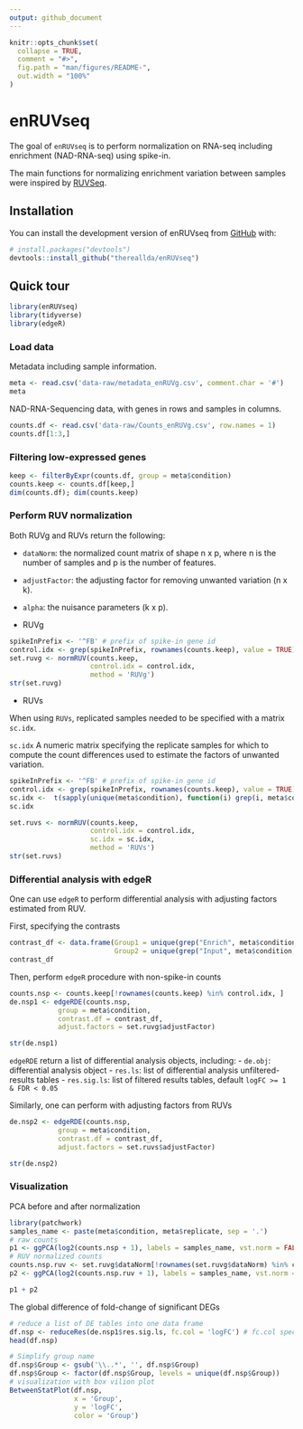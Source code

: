 ---
output: github_document
---

<!-- README.md is generated from README.Rmd. Please edit that file -->

```{r, include = FALSE}
knitr::opts_chunk$set(
  collapse = TRUE,
  comment = "#>",
  fig.path = "man/figures/README-",
  out.width = "100%"
)
```

# enRUVseq

<!-- badges: start -->

<!-- badges: end -->

The goal of `enRUVseq` is to perform normalization on RNA-seq including
enrichment (NAD-RNA-seq) using spike-in.

The main functions for normalizing enrichment variation between samples
were inspired by [RUVSeq](https://github.com/drisso/RUVSeq).

## Installation

You can install the development version of enRUVseq from [GitHub](https://github.com/) with:

``` r
# install.packages("devtools")
devtools::install_github("thereallda/enRUVseq")
```

## Quick tour 

```{r example}
library(enRUVseq)
library(tidyverse)
library(edgeR)
```

### Load data

Metadata including sample information. 

```{r}
meta <- read.csv('data-raw/metadata_enRUVg.csv', comment.char = '#')
meta
```

NAD-RNA-Sequencing data, with genes in rows and samples in columns. 

```{r}
counts.df <- read.csv('data-raw/Counts_enRUVg.csv', row.names = 1)
counts.df[1:3,]
```

### Filtering low-expressed genes 

```{r}
keep <- filterByExpr(counts.df, group = meta$condition)
counts.keep <- counts.df[keep,]
dim(counts.df); dim(counts.keep)
```

### Perform RUV normalization

Both RUVg and RUVs return the following:

 - `dataNorm`: the normalized count matrix of shape n x p, where n is the number of samples and p is the number of features. 
 - `adjustFactor`: the adjusting factor for removing unwanted variation (n x k). 
 - `alpha`: the nuisance parameters (k x p). 

- RUVg

```{r}
spikeInPrefix <- '^FB' # prefix of spike-in gene id
control.idx <- grep(spikeInPrefix, rownames(counts.keep), value = TRUE)
set.ruvg <- normRUV(counts.keep, 
                    control.idx = control.idx,
                    method = 'RUVg')
str(set.ruvg)
```

- RUVs 

When using `RUVs`, replicated samples needed to be specified with a matrix `sc.idx`. 

`sc.idx` A numeric matrix specifying the replicate samples for which to 
compute the count differences used to estimate the factors of unwanted variation.

```{r}
spikeInPrefix <- '^FB' # prefix of spike-in gene id
control.idx <- grep(spikeInPrefix, rownames(counts.keep), value = TRUE)
sc.idx <-  t(sapply(unique(meta$condition), function(i) grep(i, meta$condition)))
sc.idx 
```

```{r}
set.ruvs <- normRUV(counts.keep, 
                    control.idx = control.idx,
                    sc.idx = sc.idx,
                    method = 'RUVs')
str(set.ruvs)
```

### Differential analysis with edgeR

One can use `edgeR` to perform differential analysis with adjusting factors estimated from RUV. 

First, specifying the contrasts

```{r}
contrast_df <- data.frame(Group1 = unique(grep("Enrich", meta$condition, value = TRUE)),
                          Group2 = unique(grep("Input", meta$condition, value = TRUE)))
contrast_df
```

Then, perform `edgeR` procedure with non-spike-in counts

```{r}
counts.nsp <- counts.keep[!rownames(counts.keep) %in% control.idx, ]
de.nsp1 <- edgeRDE(counts.nsp, 
            group = meta$condition,
            contrast.df = contrast_df,
            adjust.factors = set.ruvg$adjustFactor) 

str(de.nsp1)
```

`edgeRDE` return a list of differential analysis objects, including:
- `de.obj`: differential analysis object
- `res.ls`: list of differential analysis unfiltered-results tables
- `res.sig.ls`: list of filtered results tables, default `logFC >= 1 & FDR < 0.05`

Similarly, one can perform with adjusting factors from RUVs

```{r}
de.nsp2 <- edgeRDE(counts.nsp, 
            group = meta$condition,
            contrast.df = contrast_df,
            adjust.factors = set.ruvs$adjustFactor) 

str(de.nsp2)
```

### Visualization

PCA before and after normalization

```{r}
library(patchwork)
samples_name <- paste(meta$condition, meta$replicate, sep = '.')
# raw counts
p1 <- ggPCA(log2(counts.nsp + 1), labels = samples_name, vst.norm = FALSE) + ggtitle('Raw')
# RUV normalized counts
counts.nsp.ruv <- set.ruvg$dataNorm[!rownames(set.ruvg$dataNorm) %in% control.idx,]
p2 <- ggPCA(log2(counts.nsp.ruv + 1), labels = samples_name, vst.norm = FALSE) + ggtitle('RUV')

p1 + p2
```

The global difference of fold-change of significant DEGs

```{r}
# reduce a list of DE tables into one data frame
df.nsp <- reduceRes(de.nsp1$res.sig.ls, fc.col = 'logFC') # fc.col specify the name of log-fold change column
head(df.nsp)
```
```{r}
# Simplify group name
df.nsp$Group <- gsub('\\..*', '', df.nsp$Group)
df.nsp$Group <- factor(df.nsp$Group, levels = unique(df.nsp$Group))
# visualization with box vilion plot
BetweenStatPlot(df.nsp, 
                x = 'Group',
                y = 'logFC',
                color = 'Group')
```

